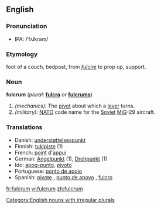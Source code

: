 {{wikipedia}}
==English==
===Pronunciation===
*IPA: /ˈfʌlkrəm/

===Etymology===
{{L.}} foot of a couch, bedpost, from ''[[fulcire]]'' to prop up, support.

===Noun===
'''fulcrum'''  (''plural:'' '''[[fulcra]]''' ''or'' '''[[fulcrums]]''')
# ''(mechanics):'' The [[pivot]] about which a [[lever]] turns.
# ''(military):'' [[NATO]] code name for the [[Soviet]] [[MiG]]-29 aircraft.

===Translations===
*Danish: [[understøttelsespunkt]] {{n}}
*Finnish: [[tukipiste]] (1)
*French: [[point]] d'[[appui]] {{m}}
*German: [[Angelpunkt]] {{m}} (1), [[Drehpunkt]] {{m}} (1)
*Ido: [[apog-punto]], [[pivoto]]
*Portuguese: [[ponto de apoio]] {{m}}
*Spanish: [[pivote]] {{m}}, [[punto de apoyo]] {{m}}, [[fulcro]] {{m}}

[[Category:English nouns with irregular plurals]]

[[fr:fulcrum]]
[[vi:fulcrum]]
[[zh:fulcrum]]